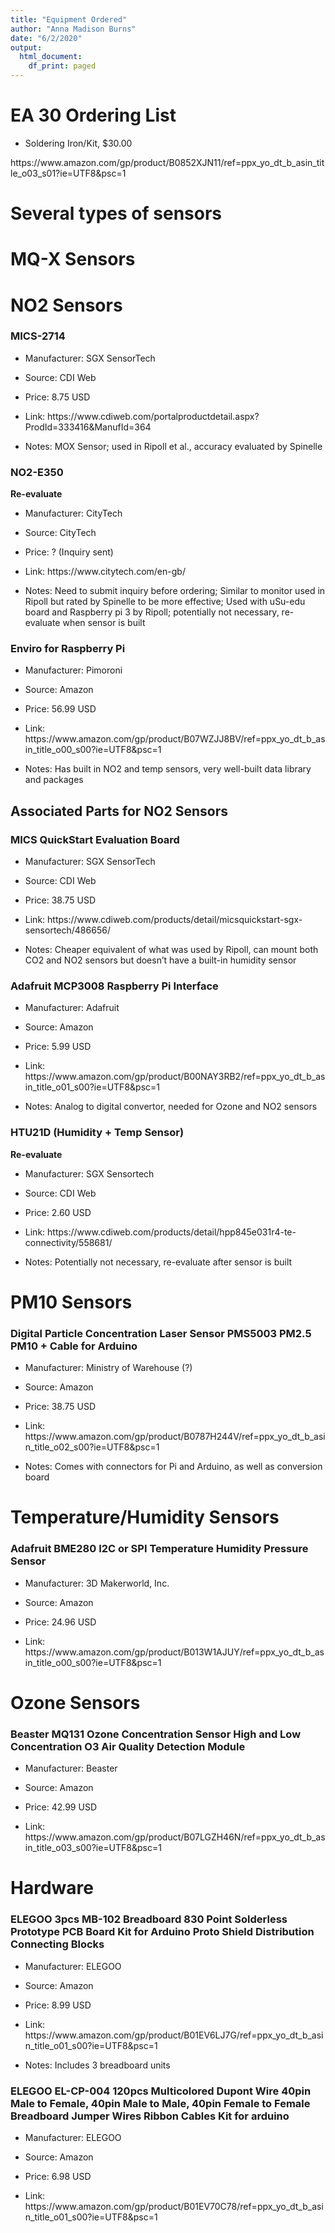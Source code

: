 ```yaml
---
title: "Equipment Ordered"
author: "Anna Madison Burns"
date: "6/2/2020"
output:
  html_document:
    df_print: paged
---
```


# EA 30 Ordering List

- Soldering Iron/Kit, $30.00

https://www.amazon.com/gp/product/B0852XJN11/ref=ppx_yo_dt_b_asin_title_o03_s01?ie=UTF8&psc=1


# Several types of sensors


# MQ-X Sensors


# NO2 Sensors

### MICS-2714

- Manufacturer:  SGX SensorTech

- Source:  CDI Web

- Price:  8.75 USD

- Link:  https://www.cdiweb.com/portalproductdetail.aspx?ProdId=333416&ManufId=364 

- Notes:  MOX Sensor; used in Ripoll et al., accuracy evaluated by Spinelle

### NO2-E350

**Re-evaluate**

- Manufacturer:  CityTech

- Source:  CityTech

- Price:  ? (Inquiry sent)

- Link:  https://www.citytech.com/en-gb/

- Notes:  Need to submit inquiry before ordering; Similar to monitor used in Ripoll but rated by Spinelle to be more effective; Used with uSu-edu board and Raspberry pi 3 by Ripoll; potentially not necessary, re-evaluate when sensor is built

### Enviro for Raspberry Pi

- Manufacturer:  Pimoroni

- Source:  Amazon

- Price: 56.99 USD

- Link:  https://www.amazon.com/gp/product/B07WZJJ8BV/ref=ppx_yo_dt_b_asin_title_o00_s00?ie=UTF8&psc=1

- Notes:  Has built in NO2 and temp sensors, very well-built data library and packages

## Associated Parts for NO2 Sensors

### MICS QuickStart Evaluation Board 

- Manufacturer:  SGX SensorTech

- Source: CDI Web

- Price: 38.75 USD

- Link:  https://www.cdiweb.com/products/detail/micsquickstart-sgx-sensortech/486656/

- Notes:  Cheaper equivalent of what was used by Ripoll, can mount both CO2 and NO2 sensors but doesn't have a built-in humidity sensor

### Adafruit MCP3008 Raspberry Pi Interface

- Manufacturer:  Adafruit

- Source:  Amazon

- Price: 5.99 USD

- Link:  https://www.amazon.com/gp/product/B00NAY3RB2/ref=ppx_yo_dt_b_asin_title_o01_s00?ie=UTF8&psc=1 

- Notes: Analog to digital convertor, needed for Ozone and NO2 sensors

### HTU21D (Humidity + Temp Sensor)

**Re-evaluate**

- Manufacturer: SGX Sensortech

- Source: CDI Web

- Price:  2.60 USD

- Link:  https://www.cdiweb.com/products/detail/hpp845e031r4-te-connectivity/558681/

- Notes: Potentially not necessary, re-evaluate after sensor is built

# PM10 Sensors

### Digital Particle Concentration Laser Sensor PMS5003 PM2.5 PM10 + Cable for Arduino 

- Manufacturer:  Ministry of Warehouse (?)

- Source:  Amazon

- Price:  38.75 USD

- Link:  https://www.amazon.com/gp/product/B0787H244V/ref=ppx_yo_dt_b_asin_title_o02_s00?ie=UTF8&psc=1

- Notes:  Comes with connectors for Pi and Arduino, as well as conversion board

# Temperature/Humidity Sensors

### Adafruit BME280 I2C or SPI Temperature Humidity Pressure Sensor

- Manufacturer:  3D Makerworld, Inc.

- Source:  Amazon

- Price: 24.96 USD

- Link: https://www.amazon.com/gp/product/B013W1AJUY/ref=ppx_yo_dt_b_asin_title_o00_s00?ie=UTF8&psc=1 

# Ozone Sensors

### Beaster MQ131 Ozone Concentration Sensor High and Low Concentration O3 Air Quality Detection Module

- Manufacturer:  Beaster

- Source:  Amazon

- Price: 42.99 USD

- Link:  https://www.amazon.com/gp/product/B07LGZH46N/ref=ppx_yo_dt_b_asin_title_o03_s00?ie=UTF8&psc=1

# Hardware

### ELEGOO 3pcs MB-102 Breadboard 830 Point Solderless Prototype PCB Board Kit for Arduino Proto Shield Distribution Connecting Blocks

- Manufacturer: ELEGOO

- Source: Amazon

- Price: 8.99 USD

- Link: https://www.amazon.com/gp/product/B01EV6LJ7G/ref=ppx_yo_dt_b_asin_title_o01_s00?ie=UTF8&psc=1

- Notes: Includes 3 breadboard units

### ELEGOO EL-CP-004 120pcs Multicolored Dupont Wire 40pin Male to Female, 40pin Male to Male, 40pin Female to Female Breadboard Jumper Wires Ribbon Cables Kit for arduino 

- Manufacturer:  ELEGOO

- Source:  Amazon

- Price: 6.98 USD

- Link:  https://www.amazon.com/gp/product/B01EV70C78/ref=ppx_yo_dt_b_asin_title_o01_s00?ie=UTF8&psc=1 

